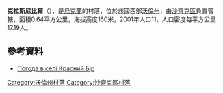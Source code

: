 {{coord|51|37|15|N|23|38|56|E|scale:30000|display=title}}

'''克拉斯尼比爾'''（{{lang-uk|Красний Бір}}），是[[烏克蘭|烏克蘭]]的村落，位於該國西部[[沃倫州|沃倫州]]，由[[沙齊克區|沙齊克區]]負責管轄，面積0.64平方公里，海拔高度160米，2001年人口11，人口密度每平方公里17.19人。

==參考資料==
* [http://weather.in.ua/ua/volynskaja/12026 Погода в селі Красний Бір] {{Wayback|url=http://weather.in.ua/ua/volynskaja/12026 |date=20111219100315 }}

[[Category:沃倫州村落|Category:沃倫州村落]]
[[Category:沙齊克區村落|Category:沙齊克區村落]]


{{Volyn-geo-stub}}